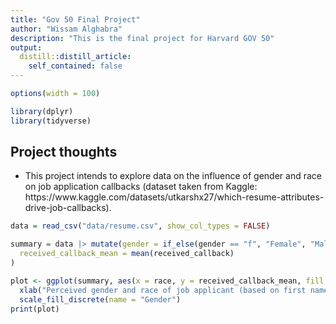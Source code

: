 ```yaml
---
title: "Gov 50 Final Project"
author: "Wissam Alghabra"
description: "This is the final project for Harvard GOV 50"
output:
  distill::distill_article:
    self_contained: false
---
```


```r
options(width = 100)

library(dplyr)
library(tidyverse)
```



## Project thoughts

- This project intends to explore data on the influence of gender and race on job application callbacks (dataset taken from Kaggle: https://www.kaggle.com/datasets/utkarshx27/which-resume-attributes-drive-job-callbacks).


```r

data = read_csv("data/resume.csv", show_col_types = FALSE)

summary = data |> mutate(gender = if_else(gender == "f", "Female", "Male")) |> group_by(race, gender) |> summarize(
  received_callback_mean = mean(received_callback)
)

plot <- ggplot(summary, aes(x = race, y = received_callback_mean, fill = gender)) + geom_col(position = "dodge") + 
  xlab("Perceived gender and race of job applicant (based on first name)") + ylab("Probability of receiving callback") + 
  scale_fill_discrete(name = "Gender")
print(plot)

```